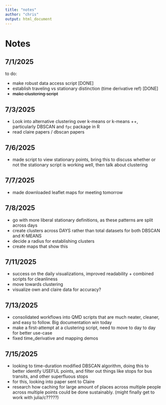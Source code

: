 ```yaml
---
title: "notes"
author: "chris"
output: html_document
---
```


# Notes

## 7/1/2025

to do:

-   make robust data access script [DONE]
-   establish traveling vs stationary distinction (time derivative ref) [DONE]
-   ~~make clustering script~~


## 7/3/2025

-  Look into alternative clustering over k-means or k-means ++, particularly DBSCAN and `fpc` package in R
-  read claire papers / dbscan papers


## 7/6/2025

- made script to view stationary points, bring this to discuss whether or not the stationary script is working well, then talk about clustering


## 7/7/2025

- made downloaded leaflet maps for meeting tomorrow


## 7/8/2025

- go with more liberal stationary definitions, as these patterns are split across days
- create clusters across DAYS rather than total datasets for both DBSCAN and K-MEANS
- decide a radius for establishing clusters
- create maps that show this

## 7/11/2025

- success on the daily visualizations, improved readability + combined scripts for cleanliness
- move towards clustering
- visualize own and claire data for accuracy?

## 7/13/2025

- consolidated workflows into QMD scripts that are much neater, cleaner, and easy to follow. Big documentation win today
- make a first-attempt at a clustering script, need to move to day to day for better use-case
- fixed time_derivative and mapping demos

## 7/15/2025

- looking to time-duration modified DBSCAN algorithm, doing this to better identify USEFUL points, and filter out things like stops for bus transits, and other superfluous stops
- for this, looking into paper sent to Claire
- research how caching for large amount of places across multiple people across multiple points could be done sustainably. (might finally get to work with julia/c?????)
